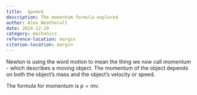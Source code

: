 ```yaml
---
title:  $p=mv$
description: The momentum formula explored
author: Alex Weatherall
date: 2024-12-29
category: mechanics
reference-location: margin
citation-location: margin
---
```


Newton is using the word motion to mean the thing we now call _momentum_ - which describes a moving object. The momentum of the object depends on both the object's mass and the object's velocity or speed.

The formula for momentum is $p = m v$.



